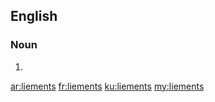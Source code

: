 ==English==

===Noun===
{{head|en|noun plural form}}

# {{plural of|liement|lang=en}}

[[ar:liements]]
[[fr:liements]]
[[ku:liements]]
[[my:liements]]